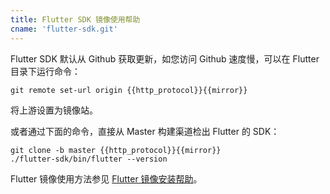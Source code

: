 ```yaml
---
title: Flutter SDK 镜像使用帮助
cname: 'flutter-sdk.git'
---
```


Flutter SDK 默认从 Github 获取更新，如您访问 Github 速度慢，可以在 Flutter 目录下运行命令：

<CodeBlock>

```
git remote set-url origin {{http_protocol}}{{mirror}}
```

</CodeBlock>

将上游设置为镜像站。

或者通过下面的命令，直接从 Master 构建渠道检出 Flutter 的 SDK： 

```
git clone -b master {{http_protocol}}{{mirror}}
./flutter-sdk/bin/flutter --version
```

Flutter 镜像使用方法参见 [Flutter 镜像安装帮助](https://help.mirrorz.org/flutter/)。
